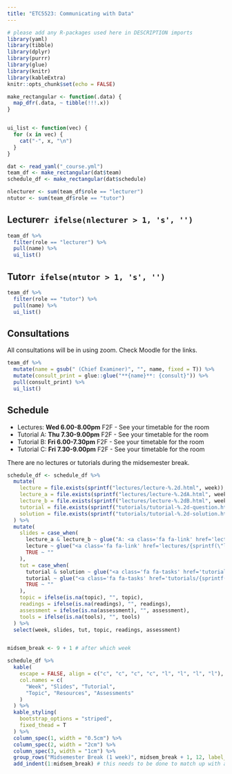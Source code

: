 ```yaml
---
title: "ETC5523: Communicating with Data"
---
```


```r
# please add any R-packages used here in DESCRIPTION imports
library(yaml)
library(tibble)
library(dplyr)
library(purrr)
library(glue)
library(knitr)
library(kableExtra)
knitr::opts_chunk$set(echo = FALSE)
```

```r
make_rectangular <- function(.data) {
  map_dfr(.data, ~ tibble(!!!.x))
}


ui_list <- function(vec) {
  for (x in vec) {
    cat("-", x, "\n")
  }
}
```


```r
dat <- read_yaml("_course.yml")
team_df <- make_rectangular(dat$team)
schedule_df <- make_rectangular(dat$schedule)

nlecturer <- sum(team_df$role == "lecturer")
ntutor <- sum(team_df$role == "tutor")
```


## Lecturer`r ifelse(nlecturer > 1, 's', '')`

```r
team_df %>%
  filter(role == "lecturer") %>%
  pull(name) %>%
  ui_list()
```

## Tutor`r ifelse(ntutor > 1, 's', '')`

```r
team_df %>%
  filter(role == "tutor") %>%
  pull(name) %>%
  ui_list()
```

## Consultations

All consultations will be in using zoom. Check Moodle for the links.

```r
team_df %>%
  mutate(name = gsub(" (Chief Examiner)", "", name, fixed = T)) %>%
  mutate(consult_print = glue::glue("**{name}**: {consult}")) %>%
  pull(consult_print) %>%
  ui_list()
```


## Schedule

* Lectures: **Wed 6.00-8.00pm** F2F - See your timetable for the room
* Tutorial A: **Thu 7.30-9.00pm** F2F - See your timetable for the room
* Tutorial B: **Fri 6.00-7.30pm** F2F - See your timetable for the room
* Tutorial C: **Fri 7.30-9.00pm** F2F - See your timetable for the room

There are no lectures or tutorials during the midsemester break.

```r
schedule_df <- schedule_df %>%
  mutate(
    lecture = file.exists(sprintf("lectures/lecture-%.2d.html", week)),
    lecture_a = file.exists(sprintf("lectures/lecture-%.2dA.html", week)),
    lecture_b = file.exists(sprintf("lectures/lecture-%.2dB.html", week)),
    tutorial = file.exists(sprintf("tutorials/tutorial-%.2d-question.html", week)),
    solution = file.exists(sprintf("tutorials/tutorial-%.2d-solution.html", week))
  ) %>%
  mutate(
    slides = case_when(
      lecture_a & lecture_b ~ glue("A: <a class='fa fa-link' href='lectures/{sprintf(\"lecture-%.2dA.html\", week)}' target='_blank'></a> <a class='fa fa-file-pdf' href='lectures/{sprintf(\"lecture-%.2dA.pdf\", week)}' target='_blank'></a><br>B: <a class='fa fa-link' href='lectures/{sprintf(\"lecture-%.2dB.html\", week)}' target='_blank'></a> <a class='fa fa-file-pdf' href='lectures/{sprintf(\"lecture-%.2dB.pdf\", week)}' target='_blank'></a>"),
      lecture ~ glue("<a class='fa fa-link' href='lectures/{sprintf(\"lecture-%.2d.html\", week)}' target='_blank'></a> <a class='fa fa-file-pdf' href='lectures/{sprintf(\"lecture-%.2d.pdf\", week)}' target='_blank'></a>"),
      TRUE ~ ""
    ),
    tut = case_when(
      tutorial & solution ~ glue("<a class='fa fa-tasks' href='tutorials/{sprintf(\"tutorial-%.2d\", week)}-question.html' target='_blank'></a>  <a class='fa fa-lightbulb' href='tutorials/{sprintf(\"tutorial-%.2d\", week)}-solution.html' target='_blank'></a>"),
      tutorial ~ glue("<a class='fa fa-tasks' href='tutorials/{sprintf(\"tutorial-%.2d\", week)}-question.html' target='_blank'></a>"),
      TRUE ~ ""
    ),
    topic = ifelse(is.na(topic), "", topic),
    readings = ifelse(is.na(readings), "", readings),
    assessment = ifelse(is.na(assessment), "", assessment),
    tools = ifelse(is.na(tools), "", tools)
  ) %>%
  select(week, slides, tut, topic, readings, assessment)


midsem_break <- 9 + 1 # after which week

schedule_df %>%
  kable(
    escape = FALSE, align = c("c", "c", "c", "c", "l", "l", "l", "l"),
    col.names = c(
      "Week", "Slides", "Tutorial",
      "Topic", "Resources", "Assessments"
    )
  ) %>%
  kable_styling(
    bootstrap_options = "striped",
    fixed_thead = T
  ) %>%
  column_spec(1, width = "0.5cm") %>%
  column_spec(2, width = "2cm") %>%
  column_spec(3, width = "1cm") %>%
  group_rows("Midsemester Break (1 week)", midsem_break + 1, 12, label_row_css = "background-color: #d9e1e8;") %>%
  add_indent(1:midsem_break) # this needs to be done to match up with above
```

